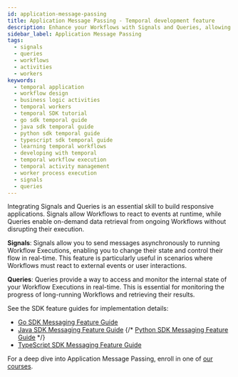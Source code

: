 ```yaml
---
id: application-message-passing
title: Application Message Passing - Temporal development feature
description: Enhance your Workflows with Signals and Queries, allowing dynamic responses to external events and real-time state access for comprehensive monitoring and tracking.
sidebar_label: Application Message Passing
tags:
  - signals
  - queries
  - workflows
  - activities
  - workers
keywords:
  - temporal application
  - workflow design
  - business logic activities
  - temporal workers
  - temporal SDK tutorial
  - go sdk temporal guide
  - java sdk temporal guide
  - python sdk temporal guide
  - typescript sdk temporal guide
  - learning temporal workflows
  - developing with temporal
  - temporal workflow execution
  - temporal activity management
  - worker process execution
  - signals
  - queries
---
```


Integrating Signals and Queries is an essential skill to build responsive applications. Signals allow Workflows to react to events at runtime, while Queries enable on-demand data retrieval from ongoing Workflows without disrupting their execution.

**Signals**: Signals allow you to send messages asynchronously to running Workflow Executions, enabling you to change their state and control their flow in real-time. This feature is particularly useful in scenarios where Workflows must react to external events or user interactions.

**Queries**: Queries provide a way to access and monitor the internal state of your Workflow Executions in real-time. This is essential for monitoring the progress of long-running Workflows and retrieving their results.

See the SDK feature guides for implementation details:

- [Go SDK Messaging Feature Guide](/develop/go/messages)
- [Java SDK Messaging Feature Guide](/develop/java/messages)
  {/* [Python SDK Messaging Feature Guide](/develop/python/messages) */}
- [TypeScript SDK Messaging Feature Guide](/develop/typescript/messages)

For a deep dive into Application Message Passing, enroll in one of [our courses](https://learn.temporal.io/courses/interacting_with_workflows).
